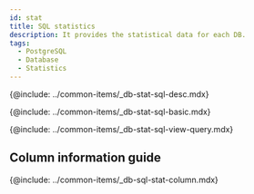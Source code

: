 ```yaml
---
id: stat
title: SQL statistics
description: It provides the statistical data for each DB.
tags:
  - PostgreSQL
  - Database
  - Statistics
---
```



<!-- SQL 통계 -->

{@include: ../common-items/_db-stat-sql-desc.mdx} 

<!-- SQL 통계 기본 사용 안내 -->

{@include: ../common-items/_db-stat-sql-basic.mdx} 

<!-- 쿼리별 수행 추이, 자세히 보기 -->

{@include: ../common-items/_db-stat-sql-view-query.mdx}  

## Column information guide

{@include: ../common-items/_db-sql-stat-column.mdx}
